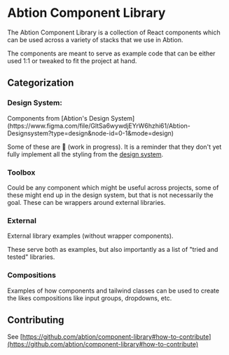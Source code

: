 
<Meta title="Introduction to the component library" />

<h1>Abtion Component Library</h1>

The Abtion Component Library is a collection of React components which can be used across a variety of stacks that we use in Abtion.

The components are meant to serve as example code that can be either used 1:1 or tweaked to fit the project at hand.

<h2>Categorization</h2>

<h3>Design System:</h3>
Components from [Abtion's Design System](https://www.figma.com/file/GltSa6wywdjEYrW6hzhi61/Abtion-Designsystem?type=design&node-id=0-1&mode=design)

Some of these are 🚧 (work in progress). It is a reminder that they don't yet fully implement all the styling from the <a href="https://www.figma.com/file/GltSa6wywdjEYrW6hzhi61/Abtion-Designsystem?type=design&node-id=0-1&mode=design" target="_BLANK">design system</a>.

<h3>Toolbox</h3>
Could be any component which might be useful across projects, some of these might
end up in the design system, but that is not necessarily the goal. These can be wrappers
around external libraries.

<h3>External</h3>
External library examples (without wrapper components).

These serve both as examples, but also importantly as a list of "tried and tested" libraries.

<h3>Compositions</h3>

Examples of how components and tailwind classes can be used to create the likes compositions like input groups, dropdowns, etc.

<h2>Contributing</h2>

See [https://github.com/abtion/component-library#how-to-contribute](https://github.com/abtion/component-library#how-to-contribute)
